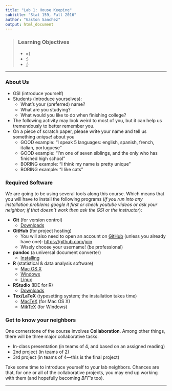 ```yaml
---
title: "Lab 1: House Keeping"
subtitle: "Stat 159, Fall 2016"
author: "Gaston Sanchez"
output: html_document
---
```


> ### Learning Objectives
>
> * =)
> * :)
> * ;)

-----

### About Us

- GSI (introduce yourself)
- Students (introduce yourselves):
	+ What's your (preferred) name?
	+ What are you studying?
	+ What would you like to do when finishing college?
- The following activity may look weird to most of you, but it can help us tremendously to better remember you.
- On a piece of scratch paper, please write your name and tell us something _unique!_ about you
	+ GOOD example: "I speak 5 languages: english, spanish, french, italian, portuguese"
	+ GOOD example: "I'm one of seven siblings, and the only who has finished high school"
	+ BORING example: "I think my name is pretty unique"
	+ BORING example: "I like cats"


### Required Software

We are going to be using several tools along this course. Which means that you will have to install the following programs (_if you run into any installation problems google it first or check youtube videos or ask your neighbor; if that doesn't work then ask the GSI or the instructor_):

- __Git__ (for version control)
	- [Downloads](https://git-scm.com/downloads)
- __GitHub__ (for project hosting)
	- You will also need to open an account on [GitHub](https://github.com/) (unless you already have one): [https://github.com/join](https://github.com/join)
	- Wisely choose your username! (be professional)
- __pandoc__ (a universal document converter)
	- [Installing](http://pandoc.org/installing.html)
- __R__ (statistical & data analysis software)
	- [Mac OS X](https://cran.r-project.org/bin/macosx/)
	- [Windows](https://cran.r-project.org/bin/windows/base/)
	- [Linux](https://cran.r-project.org/bin/linux/)
- __RStudio__ (IDE for R)
	- [Downloads](https://www.rstudio.com/products/rstudio/download/)
- __Tex/LaTeX__ (typesetting system; the installation takes time)
	- [MacTeX](https://tug.org/mactex/) (for Mac OS X)
	- [MikTeX](http://miktex.org/download) (for Windows)


### Get to know your neighbors

One cornerstone of the course involves __Collaboration__. Among other
things, there will be three major collaborative tasks:

- In-class presentation (in teams of 4, and based on an assigned reading)
- 2nd project (in teams of 2)
- 3rd project (in teams of 4---this is the final project) 

Take some time to introduce yourself to your lab neighbors. Chances are
that, for one or all of the collaborative projects, you may end up working with them (and hopefully becoming _BFF's_ too).

-----

